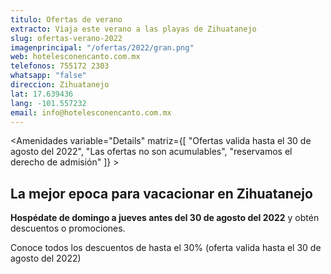 ```yaml
---
titulo: Ofertas de verano
extracto: Viaja este verano a las playas de Zihuatanejo
slug: ofertas-verano-2022
imagenprincipal: "/ofertas/2022/gran.png"
web: hotelesconencanto.com.mx
telefonos: 755172 2303
whatsapp: "false"
direccion: Zihuatanejo
lat: 17.639436
lang: -101.557232
email: info@hotelesconencanto.com.mx
---
```



<Amenidades variable="Details" matriz={[ "Ofertas valida hasta el 30 de agosto del 2022", "Las ofertas no son acumulables", "reservamos el derecho de admisión" ]} > 


## La mejor epoca para vacacionar en Zihuatanejo

**Hospédate de domingo a jueves antes del 30 de agosto del 2022** y obtén descuentos o promociones.

Conoce todos los descuentos de hasta el 30% (oferta valida hasta el 30 de agosto del 2022)


</Amenidades>

